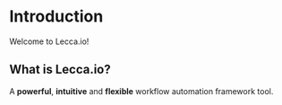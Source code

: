 # Introduction
 
Welcome to Lecca.io! 

## What is Lecca.io?

A **powerful**, **intuitive** and **flexible** workflow automation framework tool.
